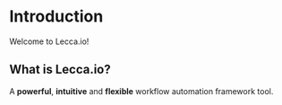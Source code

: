 # Introduction
 
Welcome to Lecca.io! 

## What is Lecca.io?

A **powerful**, **intuitive** and **flexible** workflow automation framework tool.
